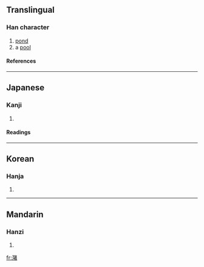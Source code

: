 {{see|瀦}}

==Translingual==
===Han character===
{{Han char|rn=85|rad=水|as=12|sn=15|four=|canj=水大竹日 (EKHA)}}
# [[pond]]
# a [[pool]]
====References====
{{Han ref|kx=0650.290|dkj=18287|dj=1061.100|hdz=31727.010|uh=6F74|ud=28532}}

----
==Japanese==
===Kanji===
{{ja-kanji|grade=|rs=水12}}
# {{defn|Japanese}} 
====Readings====
{{ja-readings|on=[[ちょ]] (cho)|kun=[[みずたまり]] (mizutamari)}}

----
==Korean==
===Hanja===
{{ko-hanja|hangeul=저|eumhun=|rv=jeo|mr=chŏ|y=ce}}
# {{defn|Korean}}

----
==Mandarin==
===Hanzi===
{{cmn-hanzi|tra=瀦|pin=[[zhū]] ([[zhu1]])|wg=chu<sup>1</sup>}}
# {{defn|Mandarin}}

[[fr:潴]]
